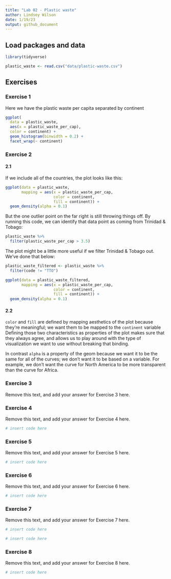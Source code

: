 ```yaml
---
title: "Lab 02 - Plastic waste"
author: Lindsey Wilson
date: 1/19/23
output: github_document
---
```


## Load packages and data

```r
library(tidyverse) 
```

```r
plastic_waste <- read.csv("data/plastic-waste.csv")
```

## Exercises

### Exercise 1

Here we have the plastic waste per capita separated by continent

```r
ggplot(
  data = plastic_waste,
  aes(x = plastic_waste_per_cap),
  color = continent) +
  geom_histogram(binwidth = 0.2) +
  facet_wrap(~ continent)
```

### Exercise 2

#### 2.1

If we include all of the countries, the plot looks like this:

```r
ggplot(data = plastic_waste, 
       mapping = aes(x = plastic_waste_per_cap, 
                     color = continent, 
                     fill = continent)) +
  geom_density(alpha = 0.1)
```

But the one outlier point on the far right is still throwing things off.
By running this code, we can identify that data point as coming from Trinidad & Tobago:

```r
plastic_waste %>%
  filter(plastic_waste_per_cap > 3.5)
```

The plot might be a little more useful if we filter Trinidad & Tobago out.
We've done that below:

```r
plastic_waste_filtered <- plastic_waste %>%
  filter(code != "TTO")

ggplot(data = plastic_waste_filtered, 
       mapping = aes(x = plastic_waste_per_cap, 
                     color = continent, 
                     fill = continent)) +
  geom_density(alpha = 0.1)
```

#### 2.2

`color` and `fill` are defined by mapping aesthetics of the plot because they're meaningful; we want them to be mapped to the `continent` variable
Defining those two characteristics as properties of the plot makes sure that they always agree, and allows us to play around with the type of visualization we want to use without breaking that binding.

In contrast `alpha` is a property of the geom because we want it to be the same for all of the curves; we don't want it to be based on a variable.
For example, we don't want the curve for North America to be more transparent than the curve for Africa.

### Exercise 3

Remove this text, and add your answer for Exercise 3 here.

### Exercise 4

Remove this text, and add your answer for Exercise 4 here.

```r
# insert code here
```

### Exercise 5

Remove this text, and add your answer for Exercise 5 here.

```r
# insert code here
```

### Exercise 6

Remove this text, and add your answer for Exercise 6 here.

```r
# insert code here
```

### Exercise 7

Remove this text, and add your answer for Exercise 7 here.

```r
# insert code here
```

```r
# insert code here
```

### Exercise 8

Remove this text, and add your answer for Exercise 8 here.

```r
# insert code here
```



